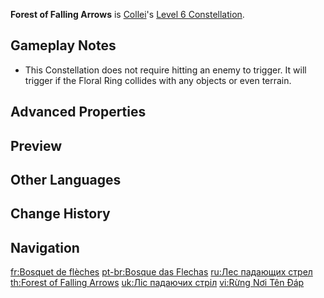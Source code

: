 {{Constellation Infobox
|image         = Constellation Forest of Falling Arrows.png
|character     = Collei
|level         = 6
|description   = When the Floral Ring hits, it will create a miniature Cuilein-Anbar that will deal 200% of Collei's ATK as {{Color|Dendro DMG}}.<br />Each Floral Brush can only create one such miniature Cuilein-Anbar.
|scale_att1    = ATK
}}
'''Forest of Falling Arrows''' is [[Collei]]'s [[Level 6 Constellation]].

==Gameplay Notes==
* This Constellation does not require hitting an enemy to trigger. It will trigger if the Floral Ring collides with any objects or even terrain.

==Advanced Properties==
{{Advanced Properties
|title   = Miniature Cuilein-Anbar
|gu      = 1U
|icdtag  = none
|poise   = 30
|impulse = 2
}}

==Preview==
{{Preview
|file = Forest of Falling Arrows Preview
}}

==Other Languages==
{{Other Languages
|en      = Forest of Falling Arrows
|zhs     = 坠镞为林
|zhs_rm  = Zhuì Zú Wéi Lín
|zht     = 墜鏃為林
|zht_rm  = Zhuì Zú Wéi Lín
|zh_tl   = 
|ja      = フォーリングアロー
|ja_rm   = Fooringu Aroo
|ja_tl   = Falling Arrow
|ko      = 낙하하는 화살의 숲
|ko_rm   = Nakhahaneun Hwasal-ui Sup
|ko_tl   = Falling Arrow Forest
|es      = Bosque de flechas
|es_tl   = Forest of Arrows
|fr      = Bosquet de flèches
|fr_tl   = Forest of Arrows
|ru      = Лес падающих стрел
|ru_tl   = Forest of Falling Arrows
|th      = Forest of Falling Arrows
|vi      = Rừng Nơi Tên Đáp
|vi_tl   = 
|de      = Stählerner Wald aus Pfeilen
|de_tl   = Steel Forest of Arrows
|id      = Forest of Falling Arrows
|pt      = Bosque das Flechas
|pt_tl   = Forest of Arrows
|tr      = Okdüşen Ormanı
|tr_tl   = 
|it      = La foresta delle frecce cadenti
|it_tl   = Forest of Falling Arrows
}}

==Change History==
{{Change History|3.0}}

==Navigation==
{{Talent Navbox|Collei}}

[[fr:Bosquet de flèches]]
[[pt-br:Bosque das Flechas]]
[[ru:Лес падающих стрел]]
[[th:Forest of Falling Arrows]]
[[uk:Ліс падаючих стріл]]
[[vi:Rừng Nơi Tên Đáp]]